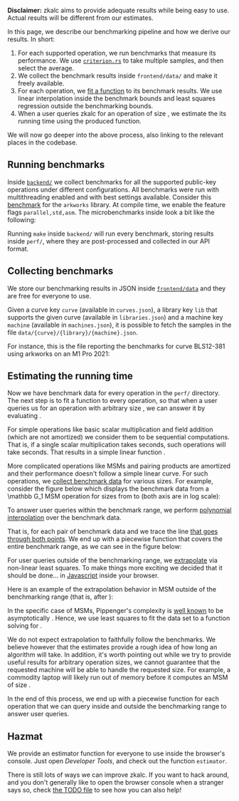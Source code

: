 




<Col span={16} offset={4} style={{ fontSize: "15px"}}>

**Disclaimer:** zkalc aims to provide adequate results while being easy to use. Actual results will be different from our estimates.

In this page, we describe our benchmarking pipeline and how we derive our results. In short:

1. For each supported operation, we run benchmarks that measure its performance. We use [`criterion.rs`](https://github.com/bheisler/criterion.rs) to take multiple samples, and then select the average.
1. We collect the benchmark results inside `frontend/data/` and make it freely available.
1. For each operation, we [fit a function](https://en.wikipedia.org/wiki/Curve_fitting) to its benchmark results. We use linear interpolation inside the benchmark bounds and least squares regression outside the benchmarking bounds.
1. When a user queries zkalc for an operation of size <InlineMath math="n" />, we estimate the its running time using the produced function.

We will now go deeper into the above process, also linking to the relevant places in the codebase.

## Running benchmarks

Inside [`backend/`](https://github.com/asn-d6/zkalc/blob/main/backend/) we collect benchmarks for all the supported public-key operations under different configurations. All benchmarks were run with multithreading enabled and with best settings available.
Consider this [benchmark](https://github.com/asn-d6/zkalc/blob/main/backend/arkworks/benches/bench_arkworks.rs) for the `arkworks` library. At compile time, we enable the feature flags `parallel,std,asm`. The microbenchmarks inside look a bit like the following:

<GitHubFile url="https://github.com/asn-d6/zkalc/blob/main/backend/arkworks/benches/bench_arkworks.rs#L24-L31" />

Running `make` inside `backend/` will run every benchmark, storing results inside `perf/`, where they are post-processed and collected in our API format.

## Collecting benchmarks

We store our benchmarking results in JSON inside [`frontend/data`](https://github.com/asn-d6/zkalc/tree/main/frontend/data) and they are free for everyone to use.

Given a curve key `curve` (available in `curves.json`), a library key `lib` that supports the given curve (available in `libraries.json`) and a machine key `machine` (available in `machines.json`), it is possible to fetch the samples in the file `data/{curve}/{library}/{machine}.json`.

For instance, this is the file reporting the benchmarks for curve BLS12-381 using arkworks on an M1 Pro 2021:

<GitHubFile url="https://github.com/asn-d6/zkalc/blob/main/frontend/data/bls12-381/arkworks/m1pro.json" />


## Estimating the running time

Now we have benchmark data for every operation in the `perf/` directory. The next step is to fit a function <InlineMath math="f(x)" /> to every operation, so that when a user queries us for an operation with arbitrary size <InlineMath math="n" />, we can answer it by evaluating  <InlineMath math="f(n)" />.

For simple operations like basic scalar multiplication and field addition (which are not amortized) we consider them to be sequential computations. That is, if a single scalar multiplication takes <InlineMath math="x" /> seconds, <InlineMath math="n" /> such operations will take <InlineMath math="n \cdot x" /> seconds. That results in a simple linear function <InlineMath math="f(x) = n \cdot x" />.

More complicated operations like MSMs and pairing products are amortized and their performance doesn't follow a simple linear curve.
For such operations, we [collect benchmark data](https://github.com/asn-d6/zkalc/blob/main/backend/arkworks/benches/bench_arkworks.rs#L52) for various sizes. For example, consider the figure below which displays the benchmark data from a <InlineMath>\mathbb G_1</InlineMath> MSM operation for sizes from <InlineMath math="2" /> to  <InlineMath math="2^{21}" /> (both axis are in log scale):

<PlotPoints />

To answer user queries within the benchmark range, we perform [polynomial interpolation](https://www.youtube.com/watch?v=yQsDxOdn1hk) over the benchmark data.

That is, for each pair of benchmark data <InlineMath math="(x_i, f(x_i))" /> and <InlineMath math="(x_{i+1}, f(x_{i+1}))" /> we trace the line [that goes through both points](https://github.com/asn-d6/zkalc/blob/main/frontend/lib/estimates.js#L26). We end up with a piecewise function that covers the entire benchmark range, as we can see in the figure below:

<PlotPointsAndEstimates />

For user queries outside of the benchmarking range, we [extrapolate](https://en.wikipedia.org/wiki/Extrapolation) via non-linear least squares. To make things more exciting we decided that it should be done... in [Javascript](https://github.com/asn-d6/zkalc/blob/main/frontend/lib/estimates.js) inside your browser.

Here is an example of the extrapolation behavior in MSM outside of the benchmarking range (that is, after <InlineMath math="2^{21}" />):

<PlotExtrapolation />

In the specific case of MSMs, Pippenger's complexity is [well known](https://jbootle.github.io/Misc/pippenger.pdf) to be asymptotically <InlineMath math="O({n} / {\log n})" />. Hence, we use least squares to fit the data set to a function <InlineMath math="h(x) = \frac{a x + b}{\log x}" /> solving for <InlineMath math="a, b" /> .

We do not expect extrapolation to faithfully follow the benchmarks. We believe however that the estimates provide a rough idea of how long an algorithm will take. In addition, it's worth pointing out while we try to provide useful results for arbitrary operation sizes, we cannot guarantee that the requested machine will be able to handle the requested size. For example, a commodity laptop will likely run out of memory before it computes an MSM of size <InlineMath math="2^{28}" />.

In the end of this process, we end up with a piecewise function for each operation that we can query inside and outside the benchmarking range to answer user queries.

## Hazmat

We provide an estimator function for everyone to use inside the browser's console. Just open _Developer Tools_,
and check out the function `estimator`.

There is still lots of ways we can improve zkalc. If you want to hack around, and you don't generally like to open the browser console when a stranger says so, check [the TODO file](https://github.com/asn-d6/zkalc/blob/main/TODO.md) to see how you can also help!

</Col>

